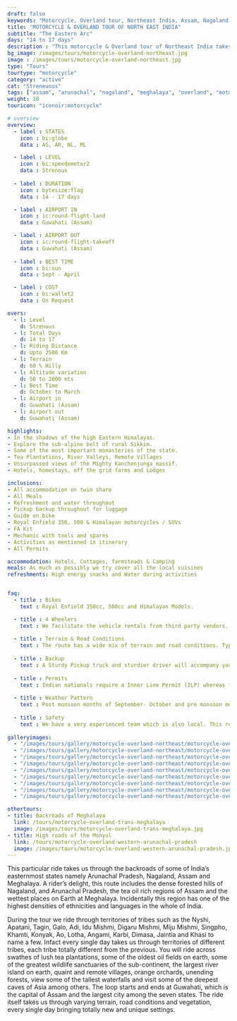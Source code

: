 ```yaml
---
draft: false
keywords: "Motorcycle, Overland tour, Northeast India, Assam, Nagaland, Meghalaya, Arunachal Pradesh"
title: "MOTORCYCLE & OVERLAND TOUR OF NORTH EAST INDIA"
subtitle: "The Eastern Arc"
days: "14 to 17 days"
description : "This motorcycle & Overland tour of Northeast India takes you across Assam, Nagaland, Meghalaya and Arunachal Pradesh."
bg_image: /images/tours/motorcycle-overland-northeast.jpg
image : /images/tours/motorcycle-overland-northeast.jpg
type: "Tours" 
tourtype: "motorcycle"
category: "active"
cat: "Streneuous"
tags: ["assam", "arunachal", "nagaland", "meghalaya", "overland", "motorcycle"]
weight: 18
touricon: "iconoir:motorcycle"

# overview
overview:
  - label : STATES
    icon : bi:globe
    data : AS, AR, NL, ML

  - label : LEVEL
    icon : bi:speedometer2
    data : Strenous
    
  - label : DURATION
    icon : bytesize:flag
    data : 14 - 17 days

  - label : AIRPORT IN
    icon : ic:round-flight-land
    data : Guwahati (Assam)

  - label : AIRPORT OUT
    icon : ic:round-flight-takeoff
    data : Guwahati (Assam)
    
  - label : BEST TIME
    icon : bi:sun
    data : Sept - April

  - label : COST
    icon : bi:wallet2
    data : On Request

overs:
  - l: Level 
    d: Strenous
  - l: Total Days 
    d: 14 to 17
  - l: Riding Distance 
    d: Upto 2500 Km
  - l: Terrain 
    d: 60 % Hilly 
  - l: Altitude variation 
    d: 50 to 2000 mts
  - l: Best Time 
    d: October to March
  - l: Airport in 
    d: Guwahati (Assam)
  - l: Airport out 
    d: Guwahati (Assam)

highlights:
- In the shadows of the high Eastern Himalayas.
- Explore the sub-alpine belt of rural Sikkim.
- Some of the most important monasteries of the state.
- Tea Plantations, River Valleys, Remote Villages
- Unsurpassed views of the Mighty Kanchenjunga massif.
- Hotels, homestays, off the grid farms and Lodges

inclusions:
- All accommodation on twin share
- All Meals
- Refreshment and water throughout
- Pickup backup throughout for luggage
- Guide on bike
- Royal Enfield 350, 500 & Himalayan motorcycles / SUVs
- FA Kit
- Mechanic with tools and spares
- Activities as mentioned in itinerary
- All Permits

accommodation: Hotels, Cottages, farmsteads & Camping
meals: As much as possibly we try cover all the local cuisines
refreshments: High energy snacks and Water during activities 


faq:
  - title : Bikes
    text : Royal Enfield 350cc, 500cc and Himalayan Models.

  - title : 4 Wheelers
    text : We facilitate the vehicle rentals from third party vendors.
  
  - title : Terrain & Road Conditions
    text : The route has a wide mix of terrain and road conditions. Typically the roads of Assam and Meghalaya are in the best condition in relation to the entire northeastern region, whereas Arunachal Pradesh and Nagaland have some of the worst. However put together it makes for an excellent and interactive route.
  
  - title : Backup
    text : A Sturdy Pickup truck and sturdier driver will accompany you on every trip. Your luggage, the Mechanic as well as all the spares and tools follow in this vehicle.
  
  - title : Permits
    text : Indian nationals require a Inner Line Permit (ILP) whereas foreign nationals require Restricted Area Permits (RAP), both of which have a certain fees applicable.
  
  - title : Weather Pattern
    text : Post monsoon months of September- October and pre monsoon months of March-April are very pleasant with blue skies and a fair days. Peak winters are from November to February with the mercury coming down below 18 C, in the evenings, however the days are still favourable for cycling.
  
  - title : Safety
    text : We have a very experienced team which is also local. This reflects in the overall safety of our tours. Rest assured your guides know where extra attention is required and when. All our routes are well known to us, we know where the nearest medical facilities are, we know whom to contact if in case of an emergency, we know all the alternate routes in case of road blockages. We have CASEVAC protocols in place to streamline the process in case of emergencies. You can rest easy knowing that in the outdoors in general and this region in particular you are in safe hands with us.
  
galleryimages:
  - "/images/tours/gallery/motorcycle-overland-northeast/motorcycle-overland-northeast1.jpg"
  - "/images/tours/gallery/motorcycle-overland-northeast/motorcycle-overland-northeast2.jpg"
  - "/images/tours/gallery/motorcycle-overland-northeast/motorcycle-overland-northeast3.jpg"
  - "/images/tours/gallery/motorcycle-overland-northeast/motorcycle-overland-northeast4.jpg"
  - "/images/tours/gallery/motorcycle-overland-northeast/motorcycle-overland-northeast5.jpg"
  - "/images/tours/gallery/motorcycle-overland-northeast/motorcycle-overland-northeast6.png"
  - "/images/tours/gallery/motorcycle-overland-northeast/motorcycle-overland-northeast7.png"
  - "/images/tours/gallery/motorcycle-overland-northeast/motorcycle-overland-northeast8.jpg"
  - "/images/tours/gallery/motorcycle-overland-northeast/motorcycle-overland-northeast9.jpg"

othertours:
- title: Backroads of Meghalaya
  link: /tours/motorcycle-overland-trans-meghalaya
  image: /images/tours/motorcycle-overland-trans-meghalaya.jpg
- title: High roads of the Monyul
  link: /tours/motorcycle-overland-western-arunachal-pradesh
  image: /images/tours/motorcycle-overland-western-arunachal-pradesh.jpg 
---
```



This particular ride takes us through the backroads of some of India’s easternmost states namely Arunachal Pradesh, Nagaland, Assam and Meghalaya. A rider’s delight, this route includes the dense forested hills of Nagaland, and Arunachal Pradesh, the tea oil rich  regions of Assam and the wettest places on Earth at Meghalaya. Incidentally this region has one of the highest densities of ethnicities and languages in the whole of India. 

During the tour we ride through territories of tribes such as the Nyshi, Apatani, Tagin, Galo, Adi, Idu Mishmi, Digaru Mishmi, Miju Mishmi, Singpho, Khamti, Konyak, Ao, Lotha, Angami, Karbi, Dimasa, Jaintia and Khasi to name a few. Infact every single day takes us through territories of different tribes, each tribe totally different from the previous. You will ride across swathes of lush tea plantations, some of the oldest oil fields on earth, some of the greatest wildlife sanctuaries of the sub-continent, the largest river island on earth, quaint and remote villages, orange orchards, unending forests, view some of the tallest waterfalls and visit some of the deepest caves of Asia among others. The loop starts and ends at Guwahati, which is the capital of Assam and the largest city among the seven states. The ride itself takes us through varying terrain, road conditions and vegetation, every single day bringing totally new and unique settings.